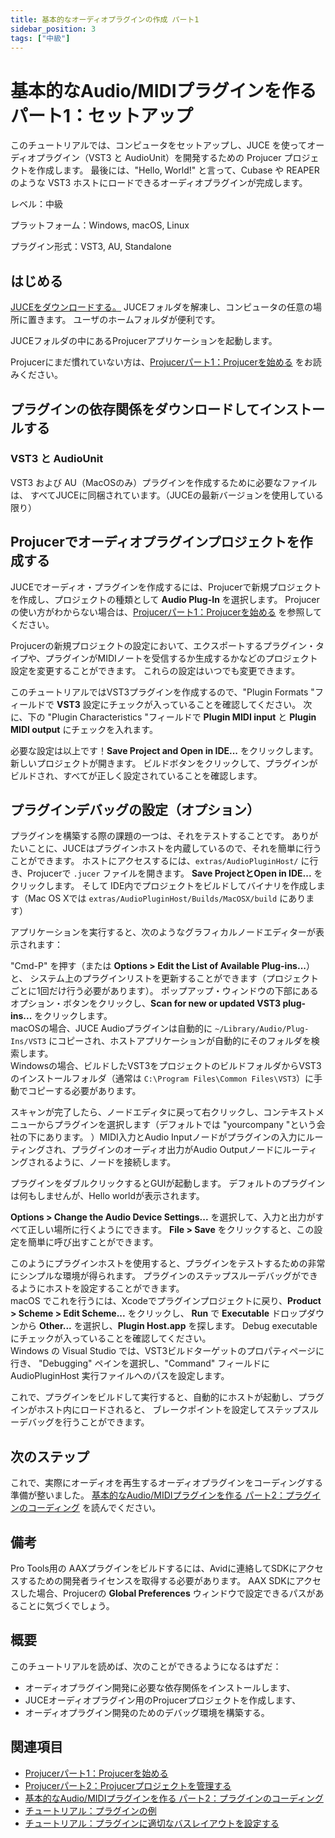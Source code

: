 ```yaml
---
title: 基本的なオーディオプラグインの作成 パート1
sidebar_position: 3
tags: ["中級"]
---
```



# 基本的なAudio/MIDIプラグインを作る パート1：セットアップ

<SourcePageLink path="tutorial_create_projucer_basic_plugin.html" />

このチュートリアルでは、コンピュータをセットアップし、JUCE を使ってオーディオプラグイン（VST3 と AudioUnit）を開発するための Projucer プロジェクトを作成します。
最後には、"Hello, World!" と言って、Cubase や REAPER のような VST3 ホストにロードできるオーディオプラグインが完成します。

レベル：中級

プラットフォーム：Windows, macOS, Linux

プラグイン形式：VST3, AU, Standalone


## はじめる

[JUCEをダウンロードする。](https://shop.juce.com/get-juce/download)
JUCEフォルダを解凍し、コンピュータの任意の場所に置きます。
ユーザのホームフォルダが便利です。

JUCEフォルダの中にあるProjucerアプリケーションを起動します。

Projucerにまだ慣れていない方は、[Projucerパート1：Projucerを始める](../tutorial_new_projucer_project/)
をお読みください。

## プラグインの依存関係をダウンロードしてインストールする

### VST3 と AudioUnit

VST3 および AU（MacOSのみ）プラグインを作成するために必要なファイルは、
すべてJUCEに同梱されています。（JUCEの最新バージョンを使用している限り）


## Projucerでオーディオプラグインプロジェクトを作成する

JUCEでオーディオ・プラグインを作成するには、Projucerで新規プロジェクトを作成し、プロジェクトの種類として **Audio Plug-In** を選択します。
Projucerの使い方がわからない場合は、[Projucerパート1：Projucerを始める](../tutorial_new_projucer_project/) を参照してください。

Projucerの新規プロジェクトの設定において、エクスポートするプラグイン・タイプや、プラグインがMIDIノートを受信するか生成するかなどのプロジェクト設定を変更することができます。
これらの設定はいつでも変更できます。

このチュートリアルではVST3プラグインを作成するので、"Plugin Formats "フィールドで **VST3** 設定にチェックが入っていることを確認してください。
次に、下の "Plugin Characteristics "フィールドで **Plugin MIDI input** と **Plugin MIDI output** にチェックを入れます。

必要な設定は以上です！**Save Project and Open in IDE...** をクリックします。
新しいプロジェクトが開きます。
ビルドボタンをクリックして、プラグインがビルドされ、すべてが正しく設定されていることを確認します。


## プラグインデバッグの設定（オプション）

プラグインを構築する際の課題の一つは、それをテストすることです。
ありがたいことに、JUCEはプラグインホストを内蔵しているので、それを簡単に行うことができます。
ホストにアクセスするには、`extras/AudioPluginHost/` に行き、Projucerで `.jucer` ファイルを開きます。
**Save ProjectとOpen in IDE...** をクリックします。
そして IDE内でプロジェクトをビルドしてバイナリを作成します（Mac OS Xでは `extras/AudioPluginHost/Builds/MacOSX/build` にあります）

アプリケーションを実行すると、次のようなグラフィカルノードエディターが表示されます：

<CaptionImage
  src="https://docs.juce.com/master/tutorial_create_projucer_basic_plugin_1.png"
  caption="JUCE plug-in host"
/>

"Cmd-P" を押す（または **Options > Edit the List of Available Plug-ins...**）と、
システム上のプラグインリストを更新することができます（プロジェクトごとに1回だけ行う必要があります）。
ポップアップ・ウィンドウの下部にあるオプション・ボタンをクリックし、**Scan for new or updated VST3 plug-ins...** をクリックします。  
macOSの場合、JUCE Audioプラグインは自動的に `~/Library/Audio/Plug-Ins/VST3` にコピーされ、ホストアプリケーションが自動的にそのフォルダを検索します。  
Windowsの場合、ビルドしたVST3をプロジェクトのビルドフォルダからVST3のインストールフォルダ（通常は `C:\Program Files\Common Files\VST3`）に手動でコピーする必要があります。

スキャンが完了したら、ノードエディタに戻って右クリックし、コンテキストメニューからプラグインを選択します（デフォルトでは "yourcompany "という会社の下にあります。
）MIDI入力とAudio Inputノードがプラグインの入力にルーティングされ、プラグインのオーディオ出力がAudio Outputノードにルーティングされるように、ノードを接続します。

<CaptionImage
  src="https://docs.juce.com/master/tutorial_create_projucer_basic_plugin_2.png"
  caption="JUCE plug-in host でコネクションを作る" 
/>


プラグインをダブルクリックするとGUIが起動します。
デフォルトのプラグインは何もしませんが、Hello worldが表示されます。

**Options > Change the Audio Device Settings...** を選択して、入力と出力がすべて正しい場所に行くようにできます。
**File > Save** をクリックすると、この設定を簡単に呼び出すことができます。

このようにプラグインホストを使用すると、プラグインをテストするための非常にシンプルな環境が得られます。
プラグインのステップスルーデバッグができるようにホストを設定することができます。  
macOS でこれを行うには、Xcodeでプラグインプロジェクトに戻り、**Product > Scheme > Edit Scheme...** をクリックし、
**Run** で **Executable** ドロップダウンから **Other...** を選択し、**Plugin Host.app** を探します。
Debug executableにチェックが入っていることを確認してください。  
Windows の Visual Studio では、VST3ビルドターゲットのプロパティページに行き、
"Debugging" ペインを選択し、"Command" フィールドに AudioPluginHost 実行ファイルへのパスを設定します。

これで、プラグインをビルドして実行すると、自動的にホストが起動し、プラグインがホスト内にロードされると、
ブレークポイントを設定してステップスルーデバッグを行うことができます。

## 次のステップ

これで、実際にオーディオを再生するオーディオプラグインをコーディングする準備が整いました。
[基本的なAudio/MIDIプラグインを作る パート2：プラグインのコーディング](../tutorial_code_basic_plugin/)
を読んでください。

## 備考

Pro Tools用の AAXプラグインをビルドするには、Avidに連絡してSDKにアクセスするための開発者ライセンスを取得する必要があります。
AAX SDKにアクセスした場合、Projucerの **Global Preferences** ウィンドウで設定できるパスがあることに気づくでしょう。

## 概要

このチュートリアルを読めば、次のことができるようになるはずだ：

- オーディオプラグイン開発に必要な依存関係をインストールします、
- JUCEオーディオプラグイン用のProjucerプロジェクトを作成します、
- オーディオプラグイン開発のためのデバッグ環境を構築する。

## 関連項目

- [Projucerパート1：Projucerを始める](../tutorial_new_projucer_project/)
- [Projucerパート2：Projucerプロジェクトを管理する](../tutorial_manage_projucer_project/)
- [基本的なAudio/MIDIプラグインを作る パート2：プラグインのコーディング](../tutorial_code_basic_plugin/)
- [チュートリアル：プラグインの例](../../plugins/tutorial_plugin_examples/)
- [チュートリアル：プラグインに適切なバスレイアウトを設定する](../../plugins/tutorial_audio_bus_layouts/)
